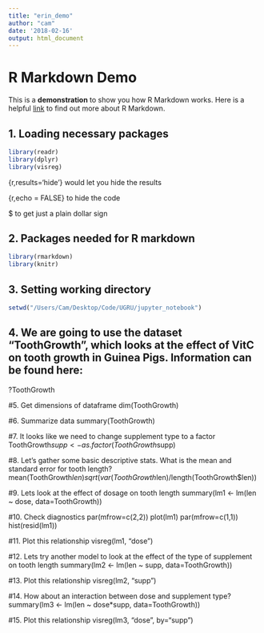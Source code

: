 ```yaml
---
title: "erin_demo"
author: "cam"
date: '2018-02-16'
output: html_document
---
```


# R Markdown Demo

This is a **demonstration** to show you how R Markdown works. Here is a helpful [link](https://www.rstudio.com/wp-content/uploads/2016/03/rmarkdown-cheatsheet-2.0.pdf) to find out more about R Markdown.

## 1. Loading necessary packages
```r
library(readr)
library(dplyr)
library(visreg)
```

{r,results='hide'} would let you hide the results

{r,echo = FALSE} to hide the code 

\$ to get just a plain dollar sign

## 2. Packages needed for R markdown
```r
library(rmarkdown)
library(knitr)
```
## 3. Setting working directory
```r
setwd("/Users/Cam/Desktop/Code/UGRU/jupyter_notebook")
```

## 4. We are going to use the dataset "ToothGrowth", which looks at the effect of VitC on tooth growth in Guinea Pigs. Information can be found here:
?ToothGrowth

#5. Get dimensions of dataframe
dim(ToothGrowth)

#6. Summarize data
summary(ToothGrowth)

#7. It looks like we need to change supplement type to a factor
ToothGrowth$supp <- as.factor(ToothGrowth$supp)

#8. Let's gather some basic descriptive stats. What is the mean and standard error for tooth length?
mean(ToothGrowth$len)
sqrt(var(ToothGrowth$len)/length(ToothGrowth$len))

#9. Lets look at the effect of dosage on tooth length
summary(lm1 <- lm(len ~ dose, data=ToothGrowth))

#10. Check diagnostics
par(mfrow=c(2,2))
plot(lm1)
par(mfrow=c(1,1))
hist(resid(lm1))

#11. Plot this relationship
visreg(lm1, "dose")

#12. Lets try another model to look at the effect of the type of supplement on tooth length
summary(lm2 <- lm(len ~ supp, data=ToothGrowth))

#13. Plot this relationship
visreg(lm2, "supp")

#14. How about an interaction between dose and supplement type?
summary(lm3 <- lm(len ~ dose*supp, data=ToothGrowth))

#15. Plot this relationship
visreg(lm3, "dose", by="supp")

